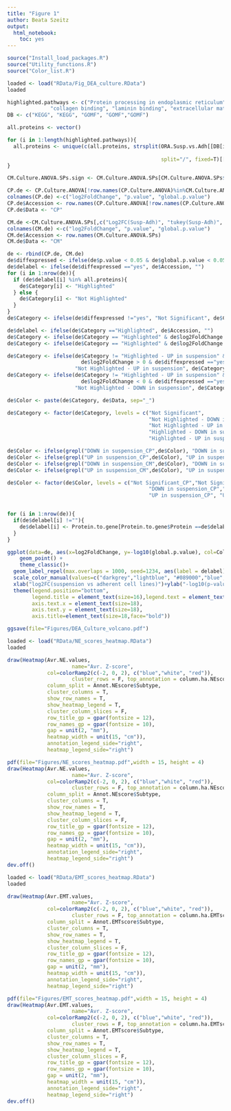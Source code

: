 ```yaml
---
title: "Figure 1"
author: Beata Szeitz
output:
  html_notebook:
    toc: yes
---
```


```r
source("Install_load_packages.R")
source("Utility_functions.R")
source("Color_list.R")
```
 

```r
loaded <- load("RData/Fig_DEA_culture.RData")
loaded
```

```r
highlighted.pathways <- c("Protein processing in endoplasmic reticulum", "ECM-receptor interaction", 
              "collagen binding", "laminin binding", "extracellular matrix binding")
DB <- c("KEGG", "KEGG", "GOMF", "GOMF","GOMF")

all.proteins <- vector()

for (i in 1:length(highlighted.pathways)){
  all.proteins <- unique(c(all.proteins, strsplit(ORA.Susp.vs.Adh[[DB[i]]]@result[ORA.Susp.vs.Adh[[DB[i]]]@result$Description == highlighted.pathways[i], 
                                                                                  "geneID"], 
                                                  split="/", fixed=T)[[1]]))
}

```


```r

CM.Culture.ANOVA.SPs.sign <- CM.Culture.ANOVA.SPs[CM.Culture.ANOVA.SPs$`p.adj Culture` < 0.05,]

CP.de <- CP.Culture.ANOVA[!row.names(CP.Culture.ANOVA)%in%CM.Culture.ANOVA.SPs.sign$Accession,c("Log2FC(Susp-Adh)", "tukey(Susp-Adh)", "p.adj Culture")]
colnames(CP.de) <-c("log2FoldChange", "p.value", "global.p.value") 
CP.de$Accession <- row.names(CP.Culture.ANOVA[!row.names(CP.Culture.ANOVA)%in%CM.Culture.ANOVA.SPs.sign$Accession,])
CP.de$Data <- "CP"

CM.de <-CM.Culture.ANOVA.SPs[,c("Log2FC(Susp-Adh)", "tukey(Susp-Adh)", "p.adj Culture")]
colnames(CM.de) <-c("log2FoldChange", "p.value", "global.p.value") 
CM.de$Accession <- row.names(CM.Culture.ANOVA.SPs)
CM.de$Data <- "CM"

de <- rbind(CP.de, CM.de)
de$diffexpressed <- ifelse(de$p.value < 0.05 & de$global.p.value < 0.05, "yes", "no")
de$delabel <- ifelse(de$diffexpressed =="yes", de$Accession, "")
for (i in 1:nrow(de)){
  if (de$delabel[i] %in% all.proteins){
    de$Category[i] <- "Highlighted"
  } else {
    de$Category[i] <- "Not Highlighted"
  }
}
de$Category <- ifelse(de$diffexpressed !="yes", "Not Significant", de$Category)

de$delabel <- ifelse(de$Category =="Highlighted", de$Accession, "")
de$Category <- ifelse(de$Category == "Highlighted" & de$log2FoldChange < 0, "Highlighted - DOWN in suspension", de$Category)
de$Category <- ifelse(de$Category == "Highlighted" & de$log2FoldChange > 0, "Highlighted - UP in suspension", de$Category)

de$Category <- ifelse(de$Category != "Highlighted - UP in suspension" & de$Category != "Highlighted - DOWN in suspension" & 
                        de$log2FoldChange > 0 & de$diffexpressed =="yes", 
                      "Not Highlighted - UP in suspension", de$Category)
de$Category <- ifelse(de$Category != "Highlighted - UP in suspension" & de$Category != "Highlighted - DOWN in suspension" &
                        de$log2FoldChange < 0 & de$diffexpressed =="yes", 
                      "Not Highlighted - DOWN in suspension", de$Category)

de$Color <- paste(de$Category, de$Data, sep="_")

de$Category <- factor(de$Category, levels = c("Not Significant", 
                                              "Not Highlighted - DOWN in suspension", 
                                              "Not Highlighted - UP in suspension",
                                              "Highlighted - DOWN in suspension", 
                                              "Highlighted - UP in suspension"))

de$Color <- ifelse(grepl("DOWN in suspension_CP",de$Color), "DOWN in suspension_CP",de$Color)
de$Color <- ifelse(grepl("UP in suspension_CP",de$Color), "UP in suspension_CP",de$Color)
de$Color <- ifelse(grepl("DOWN in suspension_CM",de$Color), "DOWN in suspension_CM",de$Color)
de$Color <- ifelse(grepl("UP in suspension_CM",de$Color), "UP in suspension_CM",de$Color)

de$Color <- factor(de$Color, levels = c("Not Significant_CP","Not Significant_CM", 
                                              "DOWN in suspension_CP","DOWN in suspension_CM", 
                                              "UP in suspension_CP", "UP in suspension_CM"))


for (i in 1:nrow(de)){
  if(de$delabel[i] !=""){
    de$delabel[i] <- Protein.to.gene[Protein.to.gene$Protein ==de$delabel[i],"Gene"]
  }
}
```



```r

ggplot(data=de, aes(x=log2FoldChange, y=-log10(global.p.value), col=Color, label=delabel)) + 
    geom_point() + 
    theme_classic()+
  geom_label_repel(max.overlaps = 1000, seed=1234, aes(label = delabel)) +  
  scale_color_manual(values=c("darkgrey","lightblue", "#089000","blue","#800080", "#ff0081"))+
  xlab("log2FC(suspension vs adherent cell lines)")+ylab("-log10(p-value)")+ ylim(0.0001,3.15)+ xlim(-5.2,5.2)+
  theme(legend.position="bottom",
        legend.title = element_text(size=16),legend.text = element_text(size=16),
        axis.text.x = element_text(size=18),
        axis.text.y = element_text(size=18),
        axis.title=element_text(size=18,face="bold"))

ggsave(file="Figures/DEA_Culture_volcano.pdf")

```






```r
loaded <- load("RData/NE_scores_heatmap.RData")
loaded
```





```r

draw(Heatmap(Avr.NE.values,
                     name="Avr. Z-score",
             col=colorRamp2(c(-2, 0, 2), c("blue","white", "red")),
                     cluster_rows = F, top_annotation = column.ha.NEscore, 
             column_split = Annot.NEscore$Subtype, 
             cluster_columns = T,
             show_row_names = T, 
             show_heatmap_legend = T, 
             cluster_column_slices = F,
             row_title_gp = gpar(fontsize = 12),
             row_names_gp = gpar(fontsize = 10),
             gap = unit(2, "mm"),
             heatmap_width = unit(15, "cm")),
             annotation_legend_side="right",
             heatmap_legend_side="right")

```



```r

pdf(file="Figures/NE_scores_heatmap.pdf",width = 15, height = 4)
draw(Heatmap(Avr.NE.values,
                     name="Avr. Z-score",
             col=colorRamp2(c(-2, 0, 2), c("blue","white", "red")),
                     cluster_rows = F, top_annotation = column.ha.NEscore, 
             column_split = Annot.NEscore$Subtype, 
             cluster_columns = T,
             show_row_names = T, 
             show_heatmap_legend = T, 
             cluster_column_slices = F,
             row_title_gp = gpar(fontsize = 12),
             row_names_gp = gpar(fontsize = 10),
             gap = unit(2, "mm"),
             heatmap_width = unit(15, "cm")),
             annotation_legend_side="right",
             heatmap_legend_side="right")
dev.off()

```


```r
loaded <- load("RData/EMT_scores_heatmap.RData")
loaded
```


```r

draw(Heatmap(Avr.EMT.values, 
                     name="Avr. Z-score",
             col=colorRamp2(c(-2, 0, 2), c("blue","white", "red")),
                     cluster_rows = F, top_annotation = column.ha.EMTscore, 
             column_split = Annot.EMTscore$Subtype, 
             cluster_columns = T,
             show_row_names = T, 
             show_heatmap_legend = T, 
             cluster_column_slices = F,
             row_title_gp = gpar(fontsize = 12),
             row_names_gp = gpar(fontsize = 10),
             gap = unit(2, "mm"),
             heatmap_width = unit(15, "cm")),
             annotation_legend_side="right",
             heatmap_legend_side="right")
```



```r

pdf(file="Figures/EMT_scores_heatmap.pdf",width = 15, height = 4)
draw(Heatmap(Avr.EMT.values, 
                     name="Avr. Z-score",
             col=colorRamp2(c(-2, 0, 2), c("blue","white", "red")),
                     cluster_rows = F, top_annotation = column.ha.EMTscore, 
             column_split = Annot.EMTscore$Subtype, 
             cluster_columns = T,
             show_row_names = T, 
             show_heatmap_legend = T, 
             cluster_column_slices = F,
             row_title_gp = gpar(fontsize = 12),
             row_names_gp = gpar(fontsize = 10),
             gap = unit(2, "mm"),
             heatmap_width = unit(15, "cm")),
             annotation_legend_side="right",
             heatmap_legend_side="right")
dev.off()
```





